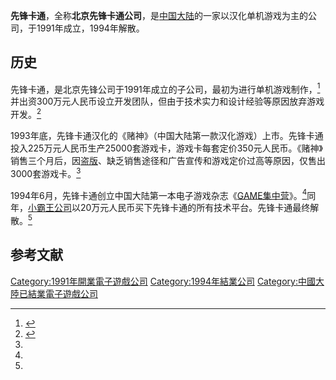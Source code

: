 '''先锋卡通'''，全称'''北京先锋卡通公司'''，是[[中国大陆|中国大陆]]的一家以汉化单机游戏为主的公司，于1991年成立，1994年解散。

== 历史 ==

先锋卡通，是北京先锋公司于1991年成立的子公司，最初为进行单机游戏制作，<ref name="sina">{{cite news|title=中国游戏第一人：张立波看中国游戏三级跳|url=http://games.sina.com.cn/newgames/2004/03/031716391.shtml|accessdate=2016-07-25|archive-date=2016-08-17|archive-url=https://web.archive.org/web/20160817132638/http://games.sina.com.cn/newgames/2004/03/031716391.shtml|dead-url=no}}</ref>并出资300万元人民币设立开发团队，但由于技术实力和设计经验等原因放弃游戏开发。<ref name="infzm">{{cite news|title=任天堂：过不了中国这一关|url=http://www.infzm.com/content/95922|deadurl=yes|archiveurl=https://web.archive.org/web/20160813011147/http://www.infzm.com/content/95922|archivedate=2016-08-13|accessdate=2016-07-25}}</ref>

1993年底，先锋卡通汉化的《赌神》（中国大陆第一款汉化游戏）上市。先锋卡通投入225万元人民币生产25000套游戏卡，游戏卡每套定价350元人民币。《赌神》销售三个月后，因[[盗版|盗版]]、缺乏销售途径和广告宣传和游戏定价过高等原因，仅售出3000套游戏卡。<ref name="infzm"></ref>

1994年6月，先锋卡通创立中国大陆第一本电子游戏杂志《[[电子游戏软件|GAME集中营]]》。<ref name="sina"></ref>同年，[[小霸王_(公司)|小霸王公司]]以20万元人民币买下先锋卡通的所有技术平台。先锋卡通最终解散。<ref name="sina"></ref>

== 参考文献 ==
{{reflist}}

{{中国大陆电子游戏公司}}

{{DEFAULTSORT:Xian Feng Ka Tong}}
[[Category:1991年開業電子遊戲公司|Category:1991年開業電子遊戲公司]]
[[Category:1994年結業公司|Category:1994年結業公司]]
[[Category:中國大陸已結業電子遊戲公司|Category:中國大陸已結業電子遊戲公司]]